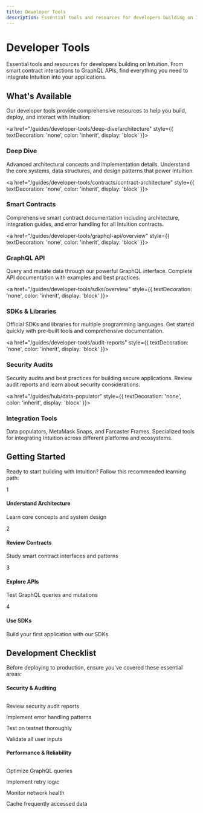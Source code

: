 ```yaml
---
title: Developer Tools
description: Essential tools and resources for developers building on Intuition
---
```


<div style={{
  backgroundColor: 'var(--ifm-color-emphasis-50)',
  border: '1px solid var(--ifm-color-emphasis-200)',
  borderRadius: '16px',
  padding: '2rem',
  marginBottom: '3rem',
  textAlign: 'center'
}}>
  <h1 style={{
    fontSize: '2.5rem',
    fontWeight: '700',
    marginBottom: '1rem',
    color: 'var(--ifm-color-emphasis-900)'
  }}>
    Developer Tools
  </h1>
  <p style={{
    fontSize: '1.1rem',
    maxWidth: '600px',
    margin: '0 auto',
    lineHeight: '1.6',
    color: 'var(--ifm-color-emphasis-700)'
  }}>
    Essential tools and resources for developers building on Intuition. From smart contract interactions to GraphQL APIs, find everything you need to integrate Intuition into your applications.
  </p>
</div>

## What's Available

Our developer tools provide comprehensive resources to help you build, deploy, and interact with Intuition:

<div className="uniform-card-grid">

<a href="/guides/developer-tools/deep-dive/architecture" style={{ textDecoration: 'none', color: 'inherit', display: 'block' }}>
<div className="uniform-card clickable-card">
<h3 className="uniform-card-title">Deep Dive</h3>
<p className="uniform-card-content">
Advanced architectural concepts and implementation details. Understand the core systems, data structures, and design patterns that power Intuition.
</p>
</div>
</a>

<a href="/guides/developer-tools/contracts/contract-architecture" style={{ textDecoration: 'none', color: 'inherit', display: 'block' }}>
<div className="uniform-card clickable-card">
<h3 className="uniform-card-title">Smart Contracts</h3>
<p className="uniform-card-content">
Comprehensive smart contract documentation including architecture, integration guides, and error handling for all Intuition contracts.
</p>
</div>
</a>

<a href="/guides/developer-tools/graphql-api/overview" style={{ textDecoration: 'none', color: 'inherit', display: 'block' }}>
<div className="uniform-card clickable-card">
<h3 className="uniform-card-title">GraphQL API</h3>
<p className="uniform-card-content">
Query and mutate data through our powerful GraphQL interface. Complete API documentation with examples and best practices.
</p>
</div>
</a>

<a href="/guides/developer-tools/sdks/overview" style={{ textDecoration: 'none', color: 'inherit', display: 'block' }}>
<div className="uniform-card clickable-card">
<h3 className="uniform-card-title">SDKs & Libraries</h3>
<p className="uniform-card-content">
Official SDKs and libraries for multiple programming languages. Get started quickly with pre-built tools and comprehensive documentation.
</p>
</div>
</a>

<a href="/guides/developer-tools/audit-reports" style={{ textDecoration: 'none', color: 'inherit', display: 'block' }}>
<div className="uniform-card clickable-card">
<h3 className="uniform-card-title">Security Audits</h3>
<p className="uniform-card-content">
Security audits and best practices for building secure applications. Review audit reports and learn about security considerations.
</p>
</div>
</a>

<a href="/guides/hub/data-populator" style={{ textDecoration: 'none', color: 'inherit', display: 'block' }}>
<div className="uniform-card clickable-card">
<h3 className="uniform-card-title">Integration Tools</h3>
<p className="uniform-card-content">
Data populators, MetaMask Snaps, and Farcaster Frames. Specialized tools for integrating Intuition across different platforms and ecosystems.
</p>
</div>
</a>

</div>

## Getting Started

Ready to start building with Intuition? Follow this recommended learning path:

<div style={{
  display: 'grid',
  gridTemplateColumns: '1fr 1fr 1fr 1fr',
  gap: '1.5rem',
  marginBottom: '3rem',
  width: '100%'
}}>

<div style={{
  padding: '1.5rem',
  border: '1px solid var(--ifm-color-emphasis-200)',
  borderRadius: '12px',
  textAlign: 'center',
  backgroundColor: 'var(--ifm-background-color)',
  boxShadow: '0 2px 8px rgba(0, 0, 0, 0.04)',
  height: '100%'
}}>
<div style={{
  width: '40px',
  height: '40px',
  borderRadius: '50%',
  backgroundColor: 'var(--ifm-color-emphasis-200)',
  color: 'var(--ifm-background-color)',
  display: 'flex',
  alignItems: 'center',
  justifyContent: 'center',
  margin: '0 auto 1rem auto',
  fontSize: '1.2rem',
  fontWeight: 'bold',
  lineHeight: '1'
}}>
1
</div>
<h4 style={{ fontSize: '1rem', fontWeight: '600', marginBottom: '0.75rem' }}>
Understand Architecture
</h4>
<p style={{ fontSize: '0.9rem', margin: 0, color: 'var(--ifm-color-emphasis-700)' }}>
Learn core concepts and system design
</p>
</div>

<div style={{
  padding: '1.5rem',
  border: '1px solid var(--ifm-color-emphasis-200)',
  borderRadius: '12px',
  textAlign: 'center',
  backgroundColor: 'var(--ifm-background-color)',
  boxShadow: '0 2px 8px rgba(0, 0, 0, 0.04)',
  height: '100%'
}}>
<div style={{
  width: '40px',
  height: '40px',
  borderRadius: '50%',
  backgroundColor: 'var(--ifm-color-emphasis-200)',
  color: 'var(--ifm-background-color)',
  display: 'flex',
  alignItems: 'center',
  justifyContent: 'center',
  margin: '0 auto 1rem auto',
  fontSize: '1.2rem',
  fontWeight: 'bold',
  lineHeight: '1'
}}>
2
</div>
<h4 style={{ fontSize: '1rem', fontWeight: '600', marginBottom: '0.75rem' }}>
Review Contracts
</h4>
<p style={{ fontSize: '0.9rem', margin: 0, color: 'var(--ifm-color-emphasis-700)' }}>
Study smart contract interfaces and patterns
</p>
</div>

<div style={{
  padding: '1.5rem',
  border: '1px solid var(--ifm-color-emphasis-200)',
  borderRadius: '12px',
  textAlign: 'center',
  backgroundColor: 'var(--ifm-background-color)',
  boxShadow: '0 2px 8px rgba(0, 0, 0, 0.04)',
  height: '100%'
}}>
<div style={{
  width: '40px',
  height: '40px',
  borderRadius: '50%',
  backgroundColor: 'var(--ifm-color-emphasis-200)',
  color: 'var(--ifm-background-color)',
  display: 'flex',
  alignItems: 'center',
  justifyContent: 'center',
  margin: '0 auto 1rem auto',
  fontSize: '1.2rem',
  fontWeight: 'bold',
  lineHeight: '1'
}}>
3
</div>
<h4 style={{ fontSize: '1rem', fontWeight: '600', marginBottom: '0.75rem' }}>
Explore APIs
</h4>
<p style={{ fontSize: '0.9rem', margin: 0, color: 'var(--ifm-color-emphasis-700)' }}>
Test GraphQL queries and mutations
</p>
</div>

<div style={{
  padding: '1.5rem',
  border: '1px solid var(--ifm-color-emphasis-200)',
  borderRadius: '12px',
  textAlign: 'center',
  backgroundColor: 'var(--ifm-background-color)',
  boxShadow: '0 2px 8px rgba(0, 0, 0, 0.04)',
  height: '100%'
}}>
<div style={{
  width: '40px',
  height: '40px',
  borderRadius: '50%',
  backgroundColor: 'var(--ifm-color-emphasis-200)',
  color: 'var(--ifm-background-color)',
  display: 'flex',
  alignItems: 'center',
  justifyContent: 'center',
  margin: '0 auto 1rem auto',
  fontSize: '1.2rem',
  fontWeight: 'bold',
  lineHeight: '1'
}}>
4
</div>
<h4 style={{ fontSize: '1rem', fontWeight: '600', marginBottom: '0.75rem' }}>
Use SDKs
</h4>
<p style={{ fontSize: '0.9rem', margin: 0, color: 'var(--ifm-color-emphasis-700)' }}>
Build your first application with our SDKs
</p>
</div>

</div>

## Development Checklist

Before deploying to production, ensure you've covered these essential areas:

<div style={{
  backgroundColor: 'var(--ifm-color-emphasis-50)',
  border: '1px solid var(--ifm-color-emphasis-200)',
  borderRadius: '16px',
  padding: '2rem',
  marginBottom: '3rem'
}}>

<div style={{
  display: 'grid',
  gridTemplateColumns: '1fr 1fr',
  gap: '2rem'
}}>

<div>
<h4 style={{ marginTop: 0, marginBottom: '1.5rem', color: 'var(--ifm-color-primary)', fontSize: '1.1rem' }}>Security & Auditing</h4>
<div style={{ display: 'flex', flexDirection: 'column', gap: '0.75rem' }}>
<div style={{ display: 'flex', alignItems: 'center', gap: '0.5rem' }}>
<div style={{ width: '20px', height: '20px', borderRadius: '50%', backgroundColor: 'var(--ifm-color-success)', display: 'flex', alignItems: 'center', justifyContent: 'center', flexShrink: 0 }}>
<svg width="12" height="12" viewBox="0 0 24 24" fill="white"><path d="M9,20.42L2.79,14.21L5.62,11.38L9,14.77L18.88,4.88L21.71,7.71L9,20.42Z"/></svg>
</div>
<span style={{ fontSize: '0.95rem' }}>Review security audit reports</span>
</div>
<div style={{ display: 'flex', alignItems: 'center', gap: '0.5rem' }}>
<div style={{ width: '20px', height: '20px', borderRadius: '50%', backgroundColor: 'var(--ifm-color-success)', display: 'flex', alignItems: 'center', justifyContent: 'center', flexShrink: 0 }}>
<svg width="12" height="12" viewBox="0 0 24 24" fill="white"><path d="M9,20.42L2.79,14.21L5.62,11.38L9,14.77L18.88,4.88L21.71,7.71L9,20.42Z"/></svg>
</div>
<span style={{ fontSize: '0.95rem' }}>Implement error handling patterns</span>
</div>
<div style={{ display: 'flex', alignItems: 'center', gap: '0.5rem' }}>
<div style={{ width: '20px', height: '20px', borderRadius: '50%', backgroundColor: 'var(--ifm-color-success)', display: 'flex', alignItems: 'center', justifyContent: 'center', flexShrink: 0 }}>
<svg width="12" height="12" viewBox="0 0 24 24" fill="white"><path d="M9,20.42L2.79,14.21L5.62,11.38L9,14.77L18.88,4.88L21.71,7.71L9,20.42Z"/></svg>
</div>
<span style={{ fontSize: '0.95rem' }}>Test on testnet thoroughly</span>
</div>
<div style={{ display: 'flex', alignItems: 'center', gap: '0.5rem' }}>
<div style={{ width: '20px', height: '20px', borderRadius: '50%', backgroundColor: 'var(--ifm-color-success)', display: 'flex', alignItems: 'center', justifyContent: 'center', flexShrink: 0 }}>
<svg width="12" height="12" viewBox="0 0 24 24" fill="white"><path d="M9,20.42L2.79,14.21L5.62,11.38L9,14.77L18.88,4.88L21.71,7.71L9,20.42Z"/></svg>
</div>
<span style={{ fontSize: '0.95rem' }}>Validate all user inputs</span>
</div>
</div>
</div>

<div>
<h4 style={{ marginTop: 0, marginBottom: '1.5rem', color: 'var(--ifm-color-primary)', fontSize: '1.1rem' }}>Performance & Reliability</h4>
<div style={{ display: 'flex', flexDirection: 'column', gap: '0.75rem' }}>
<div style={{ display: 'flex', alignItems: 'center', gap: '0.5rem' }}>
<div style={{ width: '20px', height: '20px', borderRadius: '50%', backgroundColor: 'var(--ifm-color-success)', display: 'flex', alignItems: 'center', justifyContent: 'center', flexShrink: 0 }}>
<svg width="12" height="12" viewBox="0 0 24 24" fill="white"><path d="M9,20.42L2.79,14.21L5.62,11.38L9,14.77L18.88,4.88L21.71,7.71L9,20.42Z"/></svg>
</div>
<span style={{ fontSize: '0.95rem' }}>Optimize GraphQL queries</span>
</div>
<div style={{ display: 'flex', alignItems: 'center', gap: '0.5rem' }}>
<div style={{ width: '20px', height: '20px', borderRadius: '50%', backgroundColor: 'var(--ifm-color-success)', display: 'flex', alignItems: 'center', justifyContent: 'center', flexShrink: 0 }}>
<svg width="12" height="12" viewBox="0 0 24 24" fill="white"><path d="M9,20.42L2.79,14.21L5.62,11.38L9,14.77L18.88,4.88L21.71,7.71L9,20.42Z"/></svg>
</div>
<span style={{ fontSize: '0.95rem' }}>Implement retry logic</span>
</div>
<div style={{ display: 'flex', alignItems: 'center', gap: '0.5rem' }}>
<div style={{ width: '20px', height: '20px', borderRadius: '50%', backgroundColor: 'var(--ifm-color-success)', display: 'flex', alignItems: 'center', justifyContent: 'center', flexShrink: 0 }}>
<svg width="12" height="12" viewBox="0 0 24 24" fill="white"><path d="M9,20.42L2.79,14.21L5.62,11.38L9,14.77L18.88,4.88L21.71,7.71L9,20.42Z"/></svg>
</div>
<span style={{ fontSize: '0.95rem' }}>Monitor network health</span>
</div>
<div style={{ display: 'flex', alignItems: 'center', gap: '0.5rem' }}>
<div style={{ width: '20px', height: '20px', borderRadius: '50%', backgroundColor: 'var(--ifm-color-success)', display: 'flex', alignItems: 'center', justifyContent: 'center', flexShrink: 0 }}>
<svg width="12" height="12" viewBox="0 0 24 24" fill="white"><path d="M9,20.42L2.79,14.21L5.62,11.38L9,14.77L18.88,4.88L21.71,7.71L9,20.42Z"/></svg>
</div>
<span style={{ fontSize: '0.95rem' }}>Cache frequently accessed data</span>
</div>
</div>
</div>

</div>

</div>
